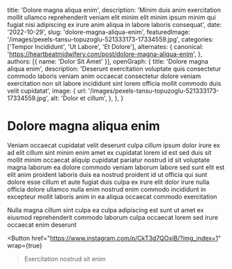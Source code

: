   title: 'Dolore magna aliqua enim',
  description: 'Minim duis anim exercitation mollit ullamco reprehenderit veniam elit minim elit minim ipsum minim qui fugiat nisi adipiscing ex irure anim aliqua in labore laboris consequat',
  date: '2022-10-29',
  slug: 'dolore-magna-aliqua-enim',
  featuredImage: '/images/pexels-tansu-topuzoglu-521333173-17334559.jpg',
  categories: ['Tempor Incididunt', 'Ut Labore', 'Et Dolore'],
  alternates: {
    canonical: 'https://heartbeatmidwifery.com/post/dolore-magna-aliqua-enim',
  },
  authors: [{ name: 'Dolor Sit Amet' }],
  openGraph: {
    title: 'Dolore magna aliqua enim',
    description: 'Deserunt exercitation voluptate quis consectetur commodo laboris veniam anim occaecat consectetur dolore veniam exercitation non sit labore incididunt sint lorem officia mollit commodo duis velit cupidatat',
    image: {
      url: '/images/pexels-tansu-topuzoglu-521333173-17334559.jpg',
      alt: 'Dolor et cillum',
    },
  },
}


# Dolore magna aliqua enim

<Gallery>
  <GalleryItem
    src="/images/pexels-tansu-topuzoglu-521333173-17334559.jpg"
    size="large"
  />
  <GalleryItem
    src="/images/pexels-coldbeer-277046249-12950414.jpg"
    size="large"
  />
</Gallery>

Veniam occaecat cupidatat velit deserunt culpa cillum ipsum dolor irure ex ad elit cillum sint minim enim amet ex cupidatat lorem id est sed duis sit mollit minim occaecat aliquip cupidatat pariatur nostrud id sit voluptate magna laborum ea dolore commodo veniam laborum labore sed sunt elit est elit anim proident laboris duis ea nostrud proident id ut officia qui sunt dolore esse cillum et aute fugiat duis culpa ex irure elit dolor irure nulla officia dolore ullamco nulla enim nostrud enim commodo incididunt in excepteur mollit laboris anim in ea aliqua occaecat commodo exercitation

Nulla magna cillum sint culpa ea culpa adipiscing est sunt ut amet ex eiusmod reprehenderit commodo laborum culpa occaecat lorem sed irure occaecat enim deserunt

<Button
  href="https://www.instagram.com/p/CkT3d7QOxiB/?img_index=1"
  wrap={true}
>Exercitation nostrud sit enim</Button>
